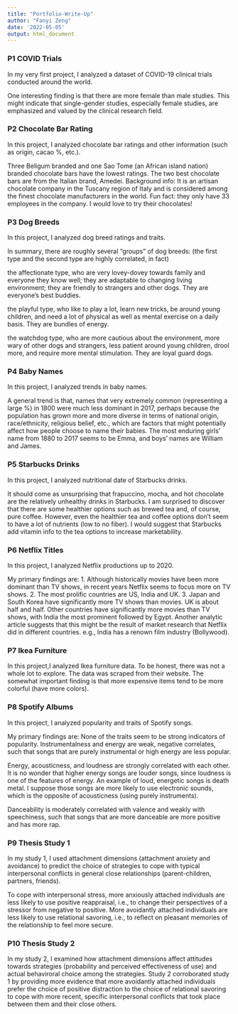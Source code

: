 ```yaml
---
title: "Portfolio-Write-Up"
author: "Fanyi Zeng"
date: '2022-05-05'
output: html_document
---
```


### P1 COVID Trials

In my very first project, I analyzed a dataset of COVID-19 clinical trials conducted around the world. 

One interesting finding is that there are more female than male studies. This might indicate that single-gender studies, especially female studies, are emphasized and valued by the clinical research field.

### P2 Chocolate Bar Rating

In this project, I analyzed chocolate bar ratings and other information (such as origin, cacao %, etc.).

Three Beligum branded and one Sao Tome (an African island nation) branded chocolate bars have the lowest ratings. The two best chocolate bars are from the Italian brand, Amedei. Background info: It is an artisan chocolate company in the Tuscany region of Italy and is considered among the finest chocolate manufacturers in the world. Fun fact: they only have 33 employees in the company. I would love to try their chocolates!

### P3 Dog Breeds

In this project, I analyzed dog breed ratings and traits.

In summary, there are roughly several “groups” of dog breeds: (the first type and the second type are highly correlated, in fact)

the affectionate type, who are very lovey-dovey towards family and everyone they know well; they are adaptable to changing living environment; they are friendly to strangers and other dogs. They are everyone’s best buddies.

the playful type, who like to play a lot, learn new tricks, be around young children, and need a lot of physical as well as mental exercise on a daily basis. They are bundles of energy.

the watchdog type, who are more cautious about the environment, more wary of other dogs and strangers, less patient around young children, drool more, and require more mental stimulation. They are loyal guard dogs.

### P4 Baby Names

In this project, I analyzed trends in baby names.

A general trend is that, names that very extremely common (representing a large %) in 1800 were much less dominant in 2017, perhaps because the population has grown more and more diverse in terms of national origin, race/ethnicity, religious belief, etc., which are factors that might potentially affect how people choose to name their babies. The most enduring girls’ name from 1880 to 2017 seems to be Emma, and boys’ names are William and James.

### P5 Starbucks Drinks

In this project, I analyzed nutritional date of Starbucks drinks.

It should come as unsurprising that frapuccino, mocha, and hot chocolate are the relatively unhealthy drinks in Starbucks. I am surprised to discover that there are some healthier options such as brewed tea and, of course, pure coffee. However, even the healthier tea and coffee options don’t seem to have a lot of nutrients (low to no fiber). I would suggest that Starbucks add vitamin info to the tea options to increase marketability.

### P6 Netflix Titles

In this project, I analyzed Netflix productions up to 2020.

My primary findings are: 1. Although historically movies have been more dominant than TV shows, in recent years Netflix seems to focus more on TV shows. 2. The most prolific countries are US, India and UK. 3. Japan and South Korea have significantly more TV shows than movies. UK is about half and half. Other countries have significantly more movies than TV shows, with India the most prominent followed by Egypt. Another analytic article suggests that this might be the result of market research that Netflix did in different countries. e.g., India has a renown film industry (Bollywood).

### P7 Ikea Furniture

In this project,I analyzed Ikea furniture data. To be honest, there was not a whole lot to explore. The data was scraped from their website. The somewhat important finding is that more expensive items tend to be more colorful (have more colors).

### P8 Spotify Albums

In this project, I analyzed popularity and traits of Spotify songs.

My primary findings are: None of the traits seem to be strong indicators of popularity. Instrumentalness and energy are weak, negative correlates, such that songs that are purely instrumental or high energy are less popular.

Energy, acousticness, and loudness are strongly correlated with each other. It is no wonder that higher energy songs are louder songs, since loudness is one of the features of energy. An example of loud, energetic songs is death metal. I suppose those songs are more likely to use electronic sounds, which is the opposite of acousticness (using purely instruments).

Danceability is moderately correlated with valence and weakly with speechiness, such that songs that are more danceable are more positive and has more rap.

### P9 Thesis Study 1

In my study 1, I used attachment dimensions (attachment anxiety and avoidance) to predict the choice of strategies to cope with typical interpersonal conflicts in general close relationships (parent-children, partners, friends).

To cope with interpersonal stress, more anxiously attached individuals are less likely to use positive reappraisal, i.e., to change their perspectives of a stressor from negative to positive. More avoidantly attached individuals are less likely to use relational savoring, i.e., to reflect on pleasant memories of the relationship to feel more secure.

### P10 Thesis Study 2

In my study 2, I examined how attachment dimensions affect attitudes towards strategies (probability and perceived effectiveness of use) and actual behaviroral choice among the strategies. Study 2 corroborated study 1 by providing more evidence that more avoidantly attached individuals prefer the choice of positive distraction to the choice of relational savoring to cope with more recent, specific interpersonal conflicts that took place between them and their close others.
